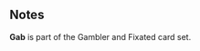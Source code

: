 {{CardPage
|quote = I’m not one to gossip, but I did see him yesterday with a suspiciously noisy bag.
|description = [[Gamble]] twice.<br/>[[Evoke]]: [[Prepare]] a card.<br/>[[Unplayable]], [[Expend]]
|character = Rook
|rarity = Uncommon
|decktype = Negotiation
|cardtype = Manipulate
|keywords = [[Gamble]], [[Evoke]], [[Prepare]], [[Unplayable]], [[Expend]]
|expreq = 8
|upgrade1 = Boosted Gab
|upgrade1summary = Gamble 1 additional time
|upgrade2 = Flexible Gab
|upgrade2summary = Remove [[Unplayable]], costs 0
}}

==Notes==
'''Gab''' is part of the Gambler and Fixated card set.